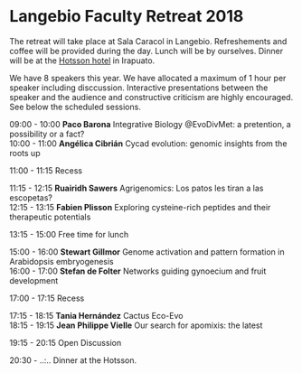 <!-- break -->
<br>
<br>
<br>
<!-- break -->

# Langebio Faculty Retreat 2018 

The retreat will take place at Sala Caracol in Langebio. Refreshements and coffee will be provided during the day. Lunch will be by ourselves. Dinner will be at the [Hotsson hotel](https://www.google.com.mx/maps/place/Hotel+Hotsson+Irapuato/@20.7153206,-101.3500749,15z/data=!4m7!3m6!1s0x0:0x22904b2d4884cc61!5m1!1s2018-05-26!8m2!3d20.7153206!4d-101.3500749) in Irapuato. 

We have 8 speakers this year. We have allocated a maximum of 1 hour per speaker including disccussion. Interactive presentations between the speaker and the audience and constructive criticism are highly encouraged. See below the scheduled sessions. 

09:00 - 10:00 **Paco Barona** Integrative Biology @EvoDivMet: a pretention, a possibility or a fact?  
10:00 - 11:00 **Angélica Cibrián** Cycad evolution: genomic insights from the roots up  

11:00 - 11:15 Recess  

11:15 - 12:15 **Ruairidh Sawers** Agrigenomics: Los patos les tiran a las escopetas?  
12:15 - 13:15 **Fabien Plisson** Exploring cysteine-rich peptides and their therapeutic potentials  

13:15 - 15:00 Free time for lunch  

15:00 - 16:00 **Stewart Gillmor** Genome activation and pattern formation in Arabidopsis embryogenesis  
16:00 - 17:00 **Stefan de Folter** Networks guiding gynoecium and fruit development

17:00 - 17:15 Recess  

17:15 - 18:15 **Tania Hernández** Cactus Eco-Evo  
18:15 - 19:15 **Jean Philippe Vielle** Our search for apomixis: the latest  

19:15 - 20:15 Open Discussion  

20:30 - ..:.. Dinner at the Hotsson. 
